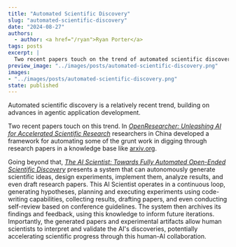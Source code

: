 ```yaml
---
title: "Automated Scientific Discovery"
slug: "automated-scientific-discovery"
date: "2024-08-27"
authors:
  - author: <a href="/ryan">Ryan Porter</a>
tags: posts
excerpt: |
  Two recent papers touch on the trend of automated scientific discovery, exploring AI-driven research assistance and fully autonomous scientific experimentation.
preview_image: "../images/posts/automated-scientific-discovery.png"
images:
- "../images/posts/automated-scientific-discovery.png"
state: published
---
```



Automated scientific discovery is a relatively recent trend, building on advances in agentic application development.

Two recent papers touch on this trend.  In [*OpenResearcher: Unleashing AI for Accelerated Scientific Research*](https://arxiv.org/abs/2408.06941) researchers in China developed a framework for automating some of the grunt work in digging through research papers in a knowledge base like [arxiv.org](arxiv.org).

Going beyond that, [*The AI Scientist: Towards Fully Automated Open-Ended Scientific Discovery*](https://arxiv.org/abs/2408.06292) presents a system that can autonomously generate scientific ideas, design experiments, implement them, analyze results, and even draft research papers. This AI Scientist operates in a continuous loop, generating hypotheses, planning and executing experiments using code-writing capabilities, collecting results, drafting papers, and even conducting self-review based on conference guidelines. The system then archives its findings and feedback, using this knowledge to inform future iterations. Importantly, the generated papers and experimental artifacts allow human scientists to interpret and validate the AI's discoveries, potentially accelerating scientific progress through this human-AI collaboration.

<BlogImage 
  images={props.pageContext.frontmatter.images} 
  name="automated-scientific-discovery.png" 
  alt="TextGrad: Backpropagation for agentic LLM processes." 
/>